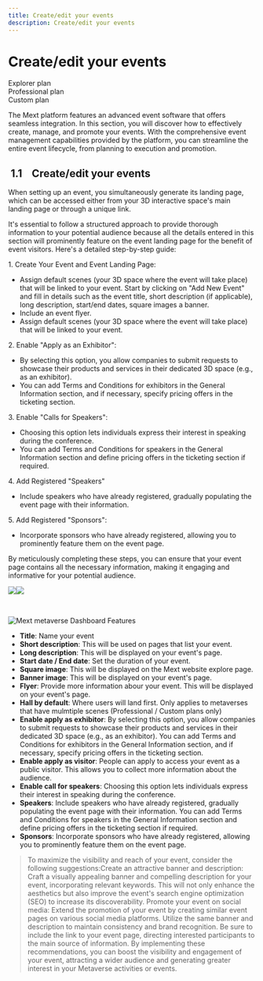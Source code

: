 ```yaml
---
title: Create/edit your events
description: Create/edit your events
---
```


# Create/edit your events

<div class="flex-row">
  <div class="plan">Explorer plan</div>
  <div class="plan">Professional plan</div>
  <div class="plan">Custom plan</div>
</div>

The Mext platform features an advanced event software that offers seamless integration. In this section, you will discover how to effectively create, manage, and promote your events. With the comprehensive event management capabilities provided by the platform, you can streamline the entire event lifecycle, from planning to execution and promotion.

##  1.1    Create/edit your events

When setting up an event, you simultaneously generate its landing page, which can be accessed either from your 3D interactive space's main landing page or through a unique link.

It's essential to follow a structured approach to provide thorough information to your potential audience because all the details entered in this section will prominently feature on the event landing page for the benefit of event visitors. Here's
a detailed step-by-step guide:

1. Create Your Event and Event Landing Page: 

* Assign default scenes (your 3D space where the event will take place) that will be linked to your event. Start by clicking on "Add New Event" and fill in details such as the event title, short description (if applicable), long description, start/end dates, square images a banner.
* Include an event flyer.
* Assign default scenes (your 3D space where the event will take place) that will be linked to your event.

2\. Enable "Apply as an Exhibitor":

* By selecting this option, you allow companies to submit requests to showcase their products and services in their dedicated 3D space (e.g., as an exhibitor).
* You can add Terms and Conditions for exhibitors in the General Information section, and if necessary, specify pricing offers in the ticketing section. 

3\.	Enable "Calls for Speakers":

* Choosing this option lets individuals express their interest in speaking during the conference.
* You can add Terms and Conditions for speakers in the General Information section and define pricing offers in the ticketing section if required.

4\. Add Registered "Speakers"

* Include speakers who have already registered, gradually populating the event page with their information.

5\. Add Registered "Sponsors":

* Incorporate sponsors who have already registered, allowing you to prominently feature them on the event page.

By meticulously completing these steps, you can ensure that your event page contains all the necessary information, making it engaging and informative for your potential audience.

![](</img/Marva images/Documentationa.jpg>)![](</img/Marva images/documentationb.jpg>)

 

![Mext metaverse Dashboard Features](/img/metaverse/create-your-events-add.jpg)

* **Title**: Name your event
* **Short description**: This will be used on pages that list your event.
* **Long description**: This will be displayed on your event's page.
* **Start date / End date**: Set the duration of your event.
* **Square image**: This will be displayed on the Mext website explore page.
* **Banner image**: This will be displayed on your event's page.
* **Flyer**: Provide more information abour your event. This will be displayed on your event's page.
* **Hall by default**: Where users will land first. Only applies to metaverses that have mulmtiple scenes (Professional / Custom plans only)
* **Enable apply as exhibitor**: By selecting this option, you allow companies to submit requests to showcase their products and services in their dedicated 3D space (e.g., as an exhibitor). You can add Terms and Conditions for exhibitors in the General Information section, and if necessary, specify pricing offers in the ticketing section.
* **Enable apply as visitor**: People can apply to access your event as a public visitor. This allows you to collect more information about the audience.
* **Enable call for speakers**: Choosing this option lets individuals express their interest in speaking during the conference.
* **Speakers**: Include speakers who have already registered, gradually populating the event page with their information. You can add Terms and Conditions for speakers in the General Information section and define pricing offers in the ticketing section if required.
* **Sponsors**: Incorporate sponsors who have already registered, allowing you to prominently feature them on the event page.

> To maximize the visibility and reach of your event, consider the following suggestions\:Create an attractive banner and description: Craft a visually appealing banner and compelling description for your event, incorporating relevant keywords. This will not only enhance the aesthetics but also improve the event's search engine optimization (SEO) to increase its discoverability.
> Promote your event on social media: Extend the promotion of your event by creating similar event pages on various social media platforms. Utilize the same banner and description to maintain consistency and brand recognition. Be sure to include the link to your event page, directing interested participants to the main source of information. By implementing these recommendations, you can boost the visibility and engagement of your event, attracting a wider audience and generating greater interest in your Metaverse activities or events.
